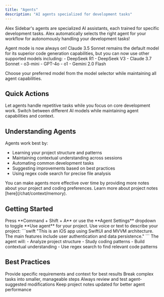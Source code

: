 ```yaml
---
title: "Agents"
description: "AI agents specialized for development tasks"
---
```


Alex Sidebar's agents are specialized AI assistants, each trained for specific development tasks. Alex automatically selects the right agent for your workflow for autonomously handling your development tasks!

<Note>
Agent mode is now always on! Claude 3.5 Sonnet remains the default model for its superior code generation capabilities, but you can now use other supported models including:
- DeepSeek R1
- DeepSeek V3
- Claude 3.7 Sonnet
- o3-mini
- GPT-4o
- o1
- Gemini 2.0 Flash

Choose your preferred model from the model selector while maintaining all agent capabilities.
</Note>

## Quick Actions

<CardGroup cols={2}>
  <Card title="Smart Automation" icon="wand-magic-sparkles">
    Let agents handle repetitive tasks while you focus on core development work.
  </Card>

  <Card title="Multi-Model Support" icon="robot">
    Switch between different AI models while maintaining agent capabilities and context.
  </Card>
</CardGroup>

## Understanding Agents

Agents work best by:
- Learning your project structure and patterns
- Maintaining contextual understanding across sessions
- Automating common development tasks
- Suggesting improvements based on best practices
- Using regex code search for precise file analysis

<Note>
  You can make agents more effective over time by providing more notes about your project and coding preferences. Learn more about project notes [here](/chat/context/memory).
</Note>

## Getting Started

<Steps>
  <Step title="Initialize Agent">
    Press **Command + Shift + A** or use the **Agent Settings** dropdown to toggle **Use agent** for your project.
  </Step>

  <Step title="Project Introduction">
    Use voice or text to describe your project:
    ```swift
    "This is an iOS app using SwiftUI and MVVM architecture. 
    The main features include user authentication and data persistence."
    ```
  </Step>

  <Step title="Let Agent Learn">
    The agent will:
    - Analyze project structure
    - Study coding patterns
    - Build contextual understanding
    - Use regex search to find relevant code patterns
  </Step>
</Steps>

## Best Practices

<CardGroup cols={2}>
  <Card title="Clear Communication" icon="message">
    Provide specific requirements and context for best results
  </Card>

  <Card title="Iterative Development" icon="rotate">
    Break complex tasks into smaller, manageable steps
  </Card>

  <Card title="Review Changes" icon="code-pull-request">
    Always review and test agent-suggested modifications
  </Card>

  <Card title="Maintain Context" icon="brain-circuit">
    Keep project notes updated for better agent performance
  </Card>
</CardGroup>